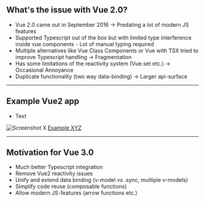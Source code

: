 <!-- section-title: Intro -->
## What's the issue with Vue 2.0?
- Vue 2.0 came out in September 2016 -> Predating a lot of modern JS features
- Supported Typescript out of the box but with limited type interference inside vue components - Lot of manual typing required
- Multiple alternatives like Vue Class Components or Vue with TSX tried to improve Typescript handling -> Fragmentation
- Has some limitations of the reactivity system (Vue.set etc.) -> Occasional Annoyance
- Duplicate functionality (two way data-binding) -> Larger api-surface

---

## Example Vue2 app

<!-- block-start: grid -->
<!-- block-start: column -->
<!-- classes: grid.sm -->
- Text

<!-- block-end -->
<!-- block-start: column -->
![Screenshot X](../../code/examples/composition-api-1/screenshot.png)
[Example XYZ](http://127.0.0.1:8085/examples/composition-api-1/)

<!-- block-end -->
<!-- block-end -->

---

## Motivation for Vue 3.0
- Much better Typescript integration
- Remove Vue2 reactivity issues
- Unify and extend data binding (v-model vs .sync, multiple v-models)
- Simplify code reuse (composable functions)
- Allow modern JS-features (arrow functions etc.)
